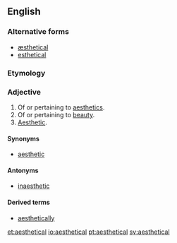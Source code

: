 ==English==
===Alternative forms===
*[[æsthetical]]
*[[esthetical]]

===Etymology===
{{suffix|aesthetic|al}}

===Adjective===
{{en-adj}}
# Of or pertaining to [[aesthetics]].
# Of or pertaining to [[beauty]].
# [[aesthetic|Aesthetic]].

====Synonyms====
* [[aesthetic]]

====Antonyms====
* [[inaesthetic]]

====Derived terms====
*[[aesthetically]]

[[et:aesthetical]]
[[io:aesthetical]]
[[pt:aesthetical]]
[[sv:aesthetical]]